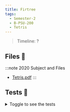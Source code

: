 ```yaml
---
title: Firtree
tags:
  - Semester-2
  - B-PSU-200
  - Tetris
---
```

> Timeline: ?


## Files 📂

:::note 2020 Subject and Files
- [Tetris.pdf](https://github.com/Studio-17/Epitech-Subjects/raw/main/Semester-2/B-PSU-200/Tetris/Tetris.pdf)
:::

## Tests 🤖
<details>
  <summary>Toggle to see the tests</summary>
  <div>
Yo
  </div>
</details>

